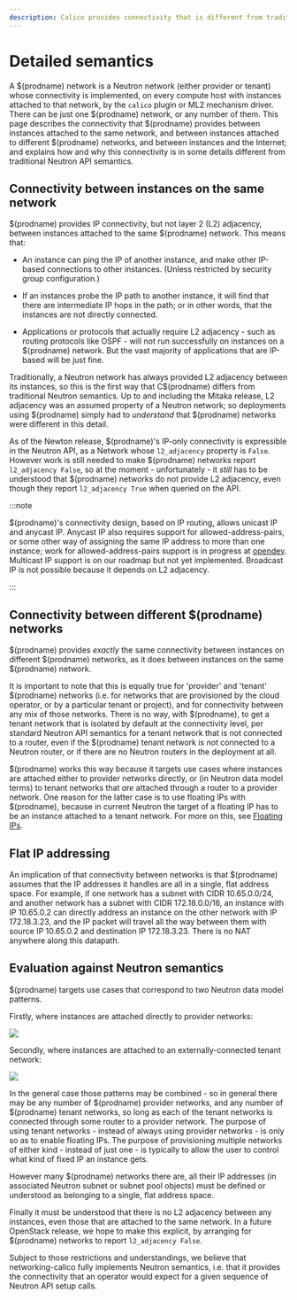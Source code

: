 ```yaml
---
description: Calico provides connectivity that is different from traditional Neutron API semantics.
---
```


# Detailed semantics

A $(prodname) network is a Neutron network (either provider or tenant) whose
connectivity is implemented, on every compute host with instances attached to
that network, by the `calico` plugin or ML2 mechanism driver. There can be
just one $(prodname) network, or any number of them. This page describes the
connectivity that $(prodname) provides between instances attached to the same
network, and between instances attached to different $(prodname) networks, and
between instances and the Internet; and explains how and why this connectivity
is in some details different from traditional Neutron API semantics.

## Connectivity between instances on the same network

$(prodname) provides IP connectivity, but not layer 2 (L2) adjacency, between
instances attached to the same $(prodname) network. This means that:

- An instance can ping the IP of another instance, and make other IP-based
  connections to other instances. (Unless restricted by security group
  configuration.)

- If an instances probe the IP path to another instance, it will find that
  there are intermediate IP hops in the path; or in other words, that the
  instances are not directly connected.

- Applications or protocols that actually require L2 adjacency - such as
  routing protocols like OSPF - will not run successfully on instances on a
  $(prodname) network. But the vast majority of applications that are IP-based will
  be just fine.

Traditionally, a Neutron network has always provided L2 adjacency between its
instances, so this is the first way that C$(prodname) differs from traditional
Neutron semantics. Up to and including the Mitaka release, L2 adjacency was an
assumed property of a Neutron network; so deployments using $(prodname) simply had
to _understand_ that $(prodname) networks were different in this detail.

As of the Newton release, $(prodname)'s IP-only connectivity is expressible in the
Neutron API, as a Network whose `l2_adjacency` property is `False`.
However work is still needed to make $(prodname) networks report `l2_adjacency False`, so at the moment - unfortunately - it _still_ has to be understood that
$(prodname) networks do not provide L2 adjacency, even though they report
`l2_adjacency True` when queried on the API.

:::note

$(prodname)'s connectivity design, based on IP routing, allows unicast IP
and anycast IP. Anycast IP also requires support for allowed-address-pairs,
or some other way of assigning the same IP address to more than one instance;
work for allowed-address-pairs support is in progress at [opendev](https://review.openstack.org/#/c/344008/).
Multicast IP support is on our roadmap but not yet implemented. Broadcast IP
is not possible because it depends on L2 adjacency.

:::

## Connectivity between different $(prodname) networks

$(prodname) provides _exactly_ the same connectivity between instances on different
$(prodname) networks, as it does between instances on the same $(prodname) network.

It is important to note that this is equally true for 'provider' and 'tenant'
$(prodname) networks (i.e. for networks that are provisioned by the cloud operator,
or by a particular tenant or project), and for connectivity between any mix of
those networks. There is no way, with $(prodname), to get a tenant network that is
isolated by default at the connectivity level, per standard Neutron API
semantics for a tenant network that is not connected to a router, even if the
$(prodname) tenant network is _not_ connected to a Neutron router, or if there are
no Neutron routers in the deployment at all.

$(prodname) works this way because it targets use cases where instances are attached
either to provider networks directly, or (in Neutron data model terms) to
tenant networks that _are_ attached through a router to a provider network.
One reason for the latter case is to use floating IPs with $(prodname), because in
current Neutron the target of a floating IP has to be an instance attached to a
tenant network. For more on this, see [Floating IPs](floating-ips.mdx).

## Flat IP addressing

An implication of that connectivity between networks is that $(prodname) assumes
that the IP addresses it handles are all in a single, flat address space. For
example, if one network has a subnet with CIDR 10.65.0.0/24, and another
network has a subnet with CIDR 172.18.0.0/16, an instance with IP 10.65.0.2 can
directly address an instance on the other network with IP 172.18.3.23, and the
IP packet will travel all the way between them with source IP 10.65.0.2 and
destination IP 172.18.3.23. There is no NAT anywhere along this datapath.

## Evaluation against Neutron semantics

$(prodname) targets use cases that correspond to two Neutron data model patterns.

Firstly, where instances are attached directly to provider networks:

![](/img/calico/networking-calico/calico-provider.png)

Secondly, where instances are attached to an externally-connected tenant
network:

![](/img/calico/networking-calico/calico-tenant.png)

In the general case those patterns may be combined - so in general there may be
any number of $(prodname) provider networks, and any number of $(prodname) tenant
networks, so long as each of the tenant networks is connected through some
router to a provider network. The purpose of using tenant networks - instead
of always using provider networks - is only so as to enable floating IPs. The
purpose of provisioning multiple networks of either kind - instead of just
one - is typically to allow the user to control what kind of fixed IP an
instance gets.

However many $(prodname) networks there are, all their IP addresses (in associated
Neutron subnet or subnet pool objects) must be defined or understood as
belonging to a single, flat address space.

Finally it must be understood that there is no L2 adjacency between any
instances, even those that are attached to the same network. In a future
OpenStack release, we hope to make this explicit, by arranging for $(prodname)
networks to report `l2_adjacency False`.

Subject to those restrictions and understandings, we believe that
networking-calico fully implements Neutron semantics, i.e. that it provides the
connectivity that an operator would expect for a given sequence of Neutron API
setup calls.

